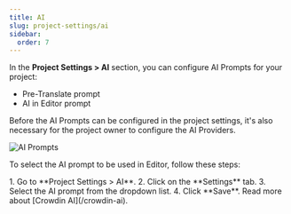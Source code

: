 ```yaml
---
title: AI
slug: project-settings/ai
sidebar:
  order: 7
---
```



In the **Project Settings > AI** section, you can configure AI Prompts for your project:

- Pre-Translate prompt
- AI in Editor prompt

Before the AI Prompts can be configured in the project settings, it's also necessary for the project owner to configure the AI Providers.

<Image src={aiAddingPrompt} alt="AI Prompts" />

To select the AI prompt to be used in Editor, follow these steps:

<Steps>
  1. Go to **Project Settings > AI**.
  2. Click on the **Settings** tab.
  3. Select the AI prompt from the dropdown list.
  4. Click **Save**.
</Steps>

<ReadMore>
  Read more about [Crowdin AI](/crowdin-ai).
</ReadMore>
